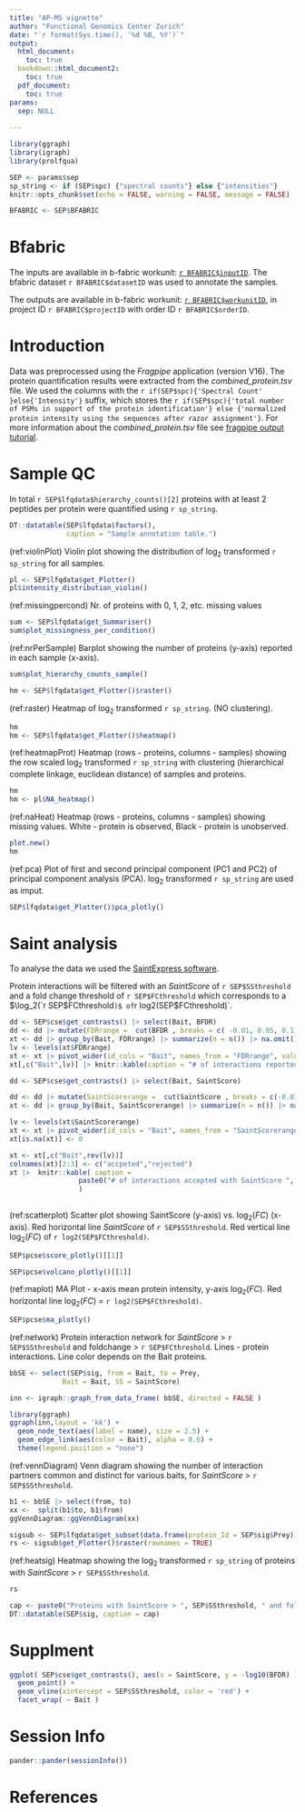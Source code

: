 ```yaml
---
title: "AP-MS vignette"
author: "Functional Genomics Center Zurich"
date: "`r format(Sys.time(), '%d %B, %Y')`"
output:
  html_document:
    toc: true
  bookdown::html_document2:
    toc: true
  pdf_document: 
    toc: true
params:
  sep: NULL
    
---
```


```r
library(ggraph)
library(igraph)
library(prolfqua)

SEP <- params$sep
sp_string <- if (SEP$spc) {"spectral counts"} else {"intensities"}
knitr::opts_chunk$set(echo = FALSE, warning = FALSE, message = FALSE)

BFABRIC <- SEP$BFABRIC
```


# Bfabric

The inputs are available in b-fabric workunit: [`r BFABRIC$inputID`](`r BFABRIC$inputURL`). The bfabric dataset `r BFABRIC$datasetID` was used to annotate the samples.

The outputs are available in b-fabric workunit: [`r BFABRIC$workunitID`](`r BFABRIC$workunitURL`), in project ID `r BFABRIC$projectID` with order ID `r BFABRIC$orderID`.

# Introduction


Data was preprocessed using the _Fragpipe_ application (version V16). The protein quantification results were extracted from the _combined_protein.tsv_ file.  We used the columns with the `r if(SEP$spc){'Spectral Count' }else{'Intensity'}` suffix, which stores the `r if(SEP$spc){'total number of PSMs in support of the protein identification'} else {'normalized protein intensity using the sequences after razor assignment'}`. For more information about the _combined_protein.tsv_ file see [fragpipe output tutorial]( https://fragpipe.nesvilab.org/docs/tutorial_fragpipe_outputs.html#combined_proteintsv).

# Sample QC

In total `r SEP$lfqdata$hierarchy_counts()[2]` proteins with at least 2 peptides per protein were quantified using `r sp_string`. 

```r
DT::datatable(SEP$lfqdata$factors(),
              caption = "Sample annotation table.")
```

(ref:violinPlot) Violin plot showing the distribution of $\log_2$ transformed `r sp_string` for all samples.

```r
pl <- SEP$lfqdata$get_Plotter()
pl$intensity_distribution_violin()
```

(ref:missingpercond) Nr. of proteins with 0, 1, 2, etc. missing values

```r
sum <- SEP$lfqdata$get_Summariser()
sum$plot_missingness_per_condition()

```

(ref:nrPerSample) Barplot showing the number of proteins (y-axis) reported in each sample (x-axis).

```r
sum$plot_hierarchy_counts_sample()

```


```r
hm <- SEP$lfqdata$get_Plotter()$raster()

```

(ref:raster) Heatmap of $\log_2$ transformed `r sp_string`. (NO clustering).

```r
hm
hm <- SEP$lfqdata$get_Plotter()$heatmap()
```


(ref:heatmapProt) Heatmap (rows - proteins, columns - samples) showing the row scaled $\log_2$ transformed `r sp_string` with clustering (hierarchical complete linkage, euclidean distance) of samples and proteins.

```r
hm
hm <- pl$NA_heatmap()

```

(ref:naHeat) Heatmap (rows - proteins, columns - samples) showing missing values. White - protein is observed, Black - protein is unobserved.

```r
plot.new()
hm
```

(ref:pca) Plot of first and second principal component (PC1 and PC2) of principal component analysis (PCA). $\log_2$ transformed `r sp_string` are used as imput.

```r
SEP$lfqdata$get_Plotter()$pca_plotly()
```



# Saint analysis


To analyse the data we used the [SaintExpress software](http://saint-apms.sourceforge.net/Main.html).

Protein interactions will be filtered with an _SaintScore_ of `r SEP$SSthreshold` and a fold change threshold of `r SEP$FCthreshold` which corresponds to a $\log_2(`r SEP$FCthreshold`)$ of `r log2(SEP$FCthreshold)`.



```r
dd <- SEP$cse$get_contrasts() |> select(Bait, BFDR)
dd <- dd |> mutate(FDRrange =  cut(BFDR , breaks = c( -0.01, 0.05, 0.1, 0.25, 1)) )
xt <- dd |> group_by(Bait, FDRrange) |> summarize(n = n()) |> na.omit()
lv <- levels(xt$FDRrange)
xt <- xt |> pivot_wider(id_cols = "Bait", names_from = "FDRrange", values_from = n)
xt[,c("Bait",lv)] |> knitr::kable(caption = "# of interactions reported with FDR < 0.05; < 0.1; < 0.25; < 1.")

```

```r
dd <- SEP$cse$get_contrasts() |> select(Bait, SaintScore)

dd <- dd |> mutate(SaintScorerange =  cut(SaintScore , breaks = c(-0.01, SEP$SSthreshold, 1)))
xt <- dd |> group_by(Bait, SaintScorerange) |> summarize(n = n()) |> na.omit()

lv <- levels(xt$SaintScorerange)
xt <- xt |> pivot_wider(id_cols = "Bait", names_from = "SaintScorerange", values_from = n)
xt[is.na(xt)] <- 0

xt <- xt[,c("Bait",rev(lv))]
colnames(xt)[2:3] <- c("accpeted","rejected")
xt |>  knitr::kable( caption =
                 paste0("# of interactions accepted with SaintScore ", SEP$SSthreshold,".")
                 )
               
```


(ref:scatterplot) Scatter plot showing SaintScore (y-axis) vs. $\log_2(FC)$ (x-axis). Red horizontal line _SaintScore_ of `r SEP$SSthreshold`. Red vertical line $\log_2(FC)$ of `r log2(SEP$FCthreshold)`.

```r
SEP$pcse$score_plotly()[[1]]
```


```r
SEP$pcse$volcano_plotly()[[1]]
```

(ref:maplot) MA Plot - x-axis mean protein intensity, y-axis $\log_2(FC)$. Red horizontal line $\log_2(FC)$  = `r log2(SEP$FCthreshold)`.

```r
SEP$pcse$ma_plotly()
```

(ref:network) Protein interaction network for _SaintScore_ > `r SEP$SSthreshold` and foldchange > `r SEP$FCthreshold`. Lines - protein interactions. Line color depends on the Bait proteins.

```r
bbSE <- select(SEP$sig, from = Bait, to = Prey, 
             Bait = Bait, SS = SaintScore)

inn <- igraph::graph_from_data_frame( bbSE, directed = FALSE )

library(ggraph)
ggraph(inn,layout = 'kk') +
  geom_node_text(aes(label = name), size = 2.5) +
  geom_edge_link(aes(color = Bait), alpha = 0.6) + 
  theme(legend.position = "none")

```


(ref:vennDiagram) Venn diagram showing the number of interaction partners common and distinct for various baits, for _SaintScore_ > `r SEP$SSthreshold`.


```r
b1 <- bbSE |> select(from, to)
xx <-  split(b1$to, b1$from)
ggVennDiagram::ggVennDiagram(xx)

```


```r
sigsub <- SEP$lfqdata$get_subset(data.frame(protein_Id = SEP$sig$Prey))
rs <- sigsub$get_Plotter()$raster(rownames = TRUE)

```

(ref:heatsig) Heatmap showing the $\log_2$ transformed `r sp_string` of proteins with _SaintScore_ > `r SEP$SSthreshold`.

```r
rs
```


```r
cap <- paste0("Proteins with SaintScore > ", SEP$SSthreshold, " and foldchange > ", SEP$FCthreshold, ".")
DT::datatable(SEP$sig, caption = cap)
```

# Supplment

```r

ggplot( SEP$cse$get_contrasts(), aes(x = SaintScore, y = -log10(BFDR) ) ) +
  geom_point() +
  geom_vline(xintercept = SEP$SSthreshold, color = 'red') +
  facet_wrap( ~ Bait )

```

# Session Info

```r
pander::pander(sessionInfo())
```

# References

